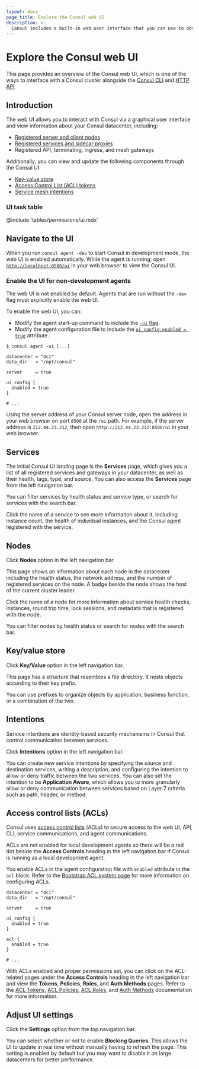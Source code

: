 ```yaml
---
layout: docs
page_title: Explore the Consul web UI
description: >-
  Consul includes a built-in web user interface that you can use to observe services and manage datacenter operations.
---
```


# Explore the Consul web UI

This page provides an overview of the Consul web UI, which is one of the ways to interface with a Consul cluster alongside the [Consul CLI](/consul/commands) and [HTTP API](/consul/api-docs).

## Introduction

The web UI allows you to interact with Consul via a graphical user interface and view information about your Consul datacenter, including:

- [Registered server and client nodes](#nodes)
- [Registered services and sidecar proxies](#services)
- Registered API, terminating, ingress, and mesh gateways

Additionally, you can view and update the following components through the Consul UI:

- [Key-value store](#key-value-store)
- [Access Control List (ACL) tokens](#acl-tokens)
- [Service mesh intentions](#intentions)

### UI task table

@include 'tables/permissions/ui.mdx'

## Navigate to the UI

When you run `consul agent -dev` to start Consul in development mode, the web UI is enabled automatically. While the agent is running, open [`http://localhost:8500/ui`](http://localhost:8500/ui) in your web browser to view the Consul UI.

### Enable the UI for non-development agents

The web UI is not enabled by default. Agents that are run without the `-dev` flag must explicitly enable the web UI.

To enable the web UI, you can:

- Modify the agent start-up command to include the [`-ui` flag](/consul/commands/agent#ui-options).
- Modify the agent configuration file to include the [`ui_config.enabled = true`](/consul/docs/reference/agent/configuration-file/ui#ui_config_enabled) attribute.

<Tabs>

<Tab heading="Modify the agent start-up command" group="command">

```shell-session
$ consul agent -ui [...]
```

</Tab>

<Tab heading="Modify the agent configuration file" group="agent-config-file">

<CodeBlockConfig filename="agent-config.hcl" highlight="6-8">

```hcl
datacenter = "dc1"
data_dir   = "/opt/consul"

server     = true

ui_config {
  enabled = true
}

# ...
```

</CodeBlockConfig>

</Tab>

</Tabs>

Using the server address of your Consul server node, open the address in your web browser on port `8500` at the `/ui` path. For example, if the server address is `212.44.23.212`, then open `http://212.44.23.212:8500/ui` in your web browser.

## Services

The initial Consul UI landing page is the **Services** page, which gives you a list of all registered services and gateways in your datacenter, as well as their health, tags, type, and source. You can also access the **Services** page from the left navigation bar.

You can filter services by health status and service type, or search for services with the search bar.

Click the name of a service to see more information about it, including instance count, the health of individual instances, and the Consul agent registered with the service.

## Nodes

Click **Nodes** option in the left navigation bar.

This page shows an information about each node in the datacenter including the health status, the network address, and the number of registered services on the node. A badge beside the node shows the host of the current cluster leader.

Click the name of a node for more information about service health checks, instances, round trip time, lock sessions, and metadata that is registered with the node.

You can filter nodes by health status or search for nodes with the search bar.

## Key/value store

Click **Key/Value** option in the left navigation bar.

This page has a structure that resembles a file directory. It nests objects according to their key prefix.

You can use prefixes to organize objects by application, business function, or a combination of the two.

## Intentions

Service intentions are identity-based security mechanisms in Consul that control communication between services.

Click **Intentions** option in the left navigation bar.

You can create new service intentions by specifying the source and destination services, writing a description, and configuring the intention to allow or deny traffic between the two services. You can also set the intention to be **Application Aware**, which allows you to more granularly allow or deny communication between services based on Layer 7 criteria such as path, header, or method.

## Access control lists (ACLs)

Consul uses [access control lists](/consul/docs/secure/acl) (ACLs) to secure access to the web UI, API, CLI, service communications, and agent communications.

ACLs are not enabled for local development agents so there will be a red dot beside the **Access Controls** heading in the left navigation bar if Consul is running as a local development agent.

You enable ACLs in the agent configuration file with `enabled` attribute in the `acl` block. Refer to the [Bootstrap ACL system page](/consul/docs/secure/acl/bootstrap) for more information on configuring ACLs.

<CodeBlockConfig filename="agent-config.hcl" highlight="10-12">

```hcl
datacenter = "dc1"
data_dir   = "/opt/consul"

server     = true

ui_config {
  enabled = true
}

acl {
  enabled = true
}

# ...

```

</CodeBlockConfig>

With ACLs enabled and proper permissions set, you can click on the ACL-related pages under the **Access Controls** heading in the left navigation bar and view the **Tokens**, **Policies**, **Roles**, and **Auth Methods** pages. Refer to the [ACL Tokens](/consul/docs/secure/acl/token), [ACL Policies](/consul/docs/secure/acl/policy), [ACL Roles](/consul/docs/secure/acl/role), and [Auth Methods](/consul/docs/secure/acl/auth-method) documentation for more information.

## Adjust UI settings

Click the **Settings** option from the top navigation bar.

You can select whether or not to enable **Blocking Queries**. This allows the UI to update in real time without manually having to refresh the page. This setting is enabled by default but you may want to disable it on large datacenters for better performance.
